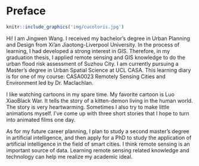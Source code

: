 # Preface {.unnumbered}

```r
knitr::include_graphics('img/cucoloris.jpg')
```

Hi! I am Jingwen Wang. I received my bachelor's degree in Urban Planning and Design from Xi'an Jiaotong-Liverpool University. In the process of learning, I had developed a strong interest in GIS. Therefore, in my graduation thesis, I applied remote sensing and GIS knowledge to do the urban flood risk assessment of Suzhou City. I am currently pursuing a Master's degree in Urban Spatial Science at UCL CASA. This learning diary is for one of my course: CASA0023 Remotely Sensing Cities and Environment led by Dr. Maclachlan.

I like watching cartoons in my spare time. My favorite cartoon is Luo XiaoBlack War. It tells the story of a kitten-demon living in the human world. The story is very heartwarming. Sometimes I also try to make little animations myself. I've come up with three short stories that I hope to turn into animated films one day.

As for my future career planning, I plan to study a second master's degree in artificial intelligence, and then apply for a PhD to study the application of artificial intelligence in the field of smart cities. I think remote sensing is an important source of data. Learning remote sensing related knowledge and technology can help me realize my academic ideal.

```         
```
